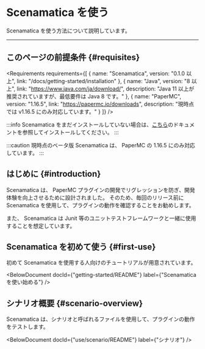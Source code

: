 
# Scenamatica を使う

Scenamatica を使う方法について説明しています。

---

## このページの前提条件 {#requisites}

<Requirements requirements={[
  {
    name: "Scenamatica",
    version: "0.1.0 以上",
    link: "/docs/getting-started/installation"
  },
  {
    name: "Java",
    version: "8 以上",
    link: "https://www.java.com/ja/download/",
    description: "Java 11 以上が推奨されていますが、最低要件は Java 8 です。"
  },
  {
    name: "PaperMC",
    version: "1.16.5",
    link: "https://papermc.io/downloads",
    description: "現時点では v1.16.5 にのみ対応しています。"
  }
]} />

:::info
Scenamatica をまだインストールしていない場合は、[こちら](/docs/getting-started/installation)のドキュメントを参照してインストールしてください。
:::

:::caution
現時点のベータ版 Scenamatica は、 PaperMC の 1.16.5 にのみ対応しています。
:::
  
## はじめに {#introduction}

Scenamatica は、 PaperMC プラグインの開発でリグレッションを防ぎ、開発体験を向上させるために設計されました。
そのため、毎回のリリース前に Scenamatica を使用して、プラグインの動作を確認することをお勧めします。

また、 Scenamatica は Junit 等のユニットテストフレームワークと一緒に使用することを想定しています。

## Scenamatica を初めて使う {#first-use}

初めて Scenamatica を使用する人向けのチュートリアルが用意されています。

<BelowDocument docId={"getting-started/README"}
               label={"Scenamatica を使い始める"} />

## シナリオ概要 {#scenario-overview}

Scenamatica は、シナリオと呼ばれるファイルを使用して、プラグインの動作をテストします。

<BelowDocument docId={"use/scenario/README"}
               label={"シナリオ"} 
/>
